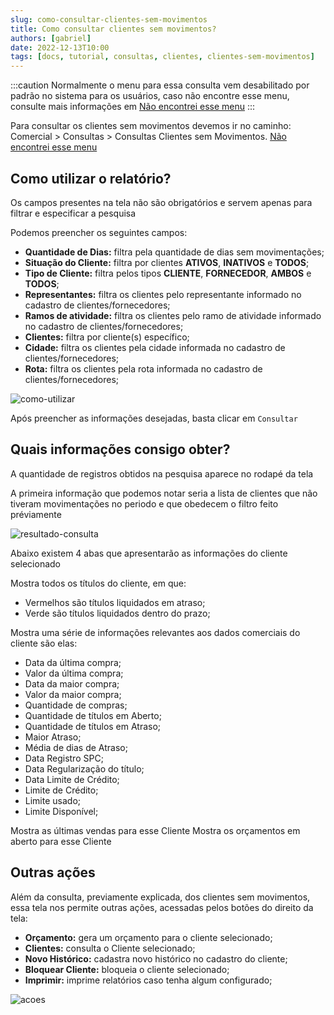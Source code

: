 ```yaml
---
slug: como-consultar-clientes-sem-movimentos
title: Como consultar clientes sem movimentos?
authors: [gabriel]
date: 2022-12-13T10:00
tags: [docs, tutorial, consultas, clientes, clientes-sem-movimentos]
---
```



:::caution
Normalmente o menu para essa consulta vem desabilitado por padrão no sistema para os usuários, caso não encontre esse menu, consulte mais informações em [Não encontrei esse menu](/docs/intro/comecando#não-encontrei-o-menu-desejado)
:::

Para consultar os clientes sem movimentos devemos ir no caminho: <br/><highlight bgColor="#54638c">Comercial > Consultas > Consultas Clientes sem Movimentos</highlight>. [Não encontrei esse menu](/docs/intro/comecando#não-encontrei-o-menu-desejado)

## Como utilizar o relatório?

Os campos presentes na tela não são obrigatórios e servem apenas para filtrar e especificar a pesquisa

Podemos preencher os seguintes campos:

- **Quantidade de Dias:** filtra pela quantidade de dias sem movimentações;
- **Situação do Cliente:** filtra por clientes **ATIVOS**, **INATIVOS** e **TODOS**;
- **Tipo de Cliente:** filtra pelos tipos **CLIENTE**, **FORNECEDOR**, **AMBOS** e **TODOS**;
- **Representantes:** filtra os clientes pelo representante informado no cadastro de clientes/fornecedores;
- **Ramos de atividade:** filtra os clientes pelo ramo de atividade informado no cadastro de clientes/fornecedores;
- **Clientes:** filtra por cliente(s) específico;
- **Cidade:** filtra os clientes pela cidade informada no cadastro de clientes/fornecedores;
- **Rota:** filtra os clientes pela rota informada no cadastro de clientes/fornecedores;

![como-utilizar](./img/como-utilizar.png)

Após preencher as informações desejadas, basta clicar em `Consultar`

## Quais informações consigo obter?

A quantidade de registros obtidos na pesquisa aparece no rodapé da tela

A primeira informação que podemos notar seria a lista de clientes que não tiveram movimentações no periodo e que obedecem o filtro feito préviamente

![resultado-consulta](./img/resultado-consulta.png)

Abaixo existem 4 abas que apresentarão as informações do cliente selecionado

<Tabs>
  <TabItem value="ficha-financeira" label="Ficha Financeira">
    Mostra todos os títulos do cliente, em que:
    <ul>
      <li>
        <colorText color="#f24f46">Vermelhos</colorText> são títulos liquidados
        em atraso;
      </li>
      <li>
        <colorText color="#87db7b">Verde</colorText> são títulos liquidados
        dentro do prazo;
      </li>
    </ul>
  </TabItem>
  <TabItem value="resumo-comercial" label="Resumo Comercial">
    Mostra uma série de informações relevantes aos dados comerciais do cliente
    são elas:
    <ul>
      <li>Data da última compra;</li>
      <li>Valor da última compra;</li>
      <li>Data da maior compra;</li>
      <li>Valor da maior compra;</li>
      <li>Quantidade de compras;</li>
      <li>Quantidade de títulos em Aberto;</li>
      <li>Quantidade de títulos em Atraso;</li>
      <li>Maior Atraso;</li>
      <li>Média de dias de Atraso;</li>
      <li>Data Registro SPC;</li>
      <li>Data Regularização do título;</li>
      <li>Data Limite de Crédito;</li>
      <li>Limite de Crédito;</li>
      <li>Limite usado;</li>
      <li>Limite Disponível;</li>
    </ul>
  </TabItem>
  <TabItem value="ultimas-vendas" label="Últimas Vendas">
    Mostra as últimas vendas para esse Cliente
  </TabItem>
  <TabItem value="orcamento-abertos" label="Orçamentos Abertos">
    Mostra os orçamentos em aberto para esse Cliente
  </TabItem>
</Tabs>

## Outras ações

Além da consulta, previamente explicada, dos clientes sem movimentos, essa tela nos permite outras ações, acessadas pelos botões do direito da tela:

- **Orçamento:** gera um orçamento para o cliente selecionado;
- **Clientes:** consulta o Cliente selecionado;
- **Novo Histórico:** cadastra novo histórico no cadastro do cliente;
- **Bloquear Cliente:** bloqueia o cliente selecionado;
- **Imprimir:** imprime relatórios caso tenha algum configurado;

![acoes](./img/acoes.png)
